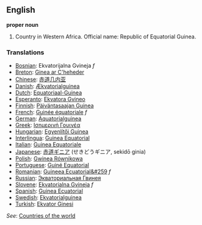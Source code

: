 ==English==

'''proper noun'''

# Country in Western Africa. Official name: Republic of Equatorial Guinea.
===Translations===
*[[Bosnian]]: Ekvatorijalna Gvineja ''f''
*[[Breton]]: [[Ginea ar C'heheder]]
*[[Chinese]]: [[赤道几内亚]]
*[[Danish]]: [[Ækvatorialguinea]]
*[[Dutch]]: [[Equatoriaal-Guinea]]
*[[Esperanto]]: [[Ekvatora Gvineo]]
*[[Finnish]]: [[Päiväntasaajan Guinea]]
*[[French]]: [[Guinée équatoriale]] ''f''
*[[German]]: [[Äquatorialguinea]]
*[[Greek]]: [[Ισημερινή Γουινέα]]
*[[Hungarian]]: [[Egyenlítői Guinea]]
*[[Interlingua]]: [[Guinea Equatorial]]
*[[Italian]]: [[Guinea Equatoriale]]
*[[Japanese]]: [[赤道ギニア]] (せきどうギニア, sekidō ginia)
*[[Polish]]: [[Gwinea Równikowa]]
*[[Portuguese]]: [[Guiné Equatorial]]
*[[Romanian]]: [[Guineea Ecuatorial&#259]] ''f''
*[[Russian]]: [[Экваториальная Гвинея]]
*[[Slovene]]: [[Ekvatorialna Gvineja]] ''f''
*[[Spanish]]: [[Guinea Ecuatorial]]
*[[Swedish]]: [[Ekvatorialguinea]]
*[[Turkish]]: [[Ekvator Ginesi]]

''See'': [[Countries of the world]]